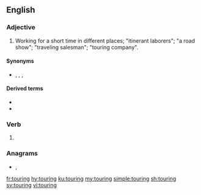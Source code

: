 ==English==

===Adjective===
{{en-adj|-}}

# Working for a short time in different places; "itinerant laborers"; "a road show"; "traveling salesman"; "touring company".

====Synonyms====
* {{l|en|itinerant}}, {{l|en|moving}}, {{l|en|road}}, {{l|en|traveling}}

====Derived terms====
* {{l|en|touring car}}
* {{l|en|touring company}}

===Verb===
{{head|en|present participle}}

# {{present participle of|tour|lang=en|nocat=1}}

===Anagrams===
* {{l|en|ring out}}, {{l|en|routing}}

[[fr:touring]]
[[hy:touring]]
[[ku:touring]]
[[my:touring]]
[[simple:touring]]
[[sh:touring]]
[[sv:touring]]
[[vi:touring]]